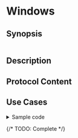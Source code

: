 # Windows

## Synopsis

```yaml
```

## Description

## Protocol Content

## Use Cases

<details>
<summary>Sample code</summary>
```yaml
```
</details>

{/* TODO: Complete */}
